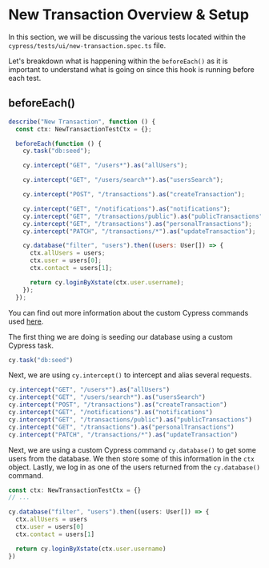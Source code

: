# New Transaction Overview & Setup

In this section, we will be discussing the various tests located within the `cypress/tests/ui/new-transaction.spec.ts` file.

Let's breakdown what is happening within the `beforeEach()` as it is important to understand what is going on since this hook is running before each test.

## beforeEach()

```jsx
describe("New Transaction", function () {
  const ctx: NewTransactionTestCtx = {};

  beforeEach(function () {
    cy.task("db:seed");

    cy.intercept("GET", "/users*").as("allUsers");

    cy.intercept("GET", "/users/search*").as("usersSearch");

    cy.intercept("POST", "/transactions").as("createTransaction");

    cy.intercept("GET", "/notifications").as("notifications");
    cy.intercept("GET", "/transactions/public").as("publicTransactions");
    cy.intercept("GET", "/transactions").as("personalTransactions");
    cy.intercept("PATCH", "/transactions/*").as("updateTransaction");

    cy.database("filter", "users").then((users: User[]) => {
      ctx.allUsers = users;
      ctx.user = users[0];
      ctx.contact = users[1];

      return cy.loginByXstate(ctx.user.username);
    });
  });
```

You can find out more information about the custom Cypress commands used [here](https://www.notion.so/RWA-Custom-Cypress-Commands-Tasks-Functions-5efc9089b2184a22910b5532796a65dd).

The first thing we are doing is seeding our database using a custom Cypress task.

```jsx
cy.task("db:seed")
```

Next, we are using `cy.intercept()` to intercept and alias several requests.

```jsx
cy.intercept("GET", "/users*").as("allUsers")
cy.intercept("GET", "/users/search*").as("usersSearch")
cy.intercept("POST", "/transactions").as("createTransaction")
cy.intercept("GET", "/notifications").as("notifications")
cy.intercept("GET", "/transactions/public").as("publicTransactions")
cy.intercept("GET", "/transactions").as("personalTransactions")
cy.intercept("PATCH", "/transactions/*").as("updateTransaction")
```

Next, we are using a custom Cypress command `cy.database()` to get some users from the database. We then store some of this information in the `ctx` object. Lastly, we log in as one of the users returned from the `cy.database()` command.

```jsx
const ctx: NewTransactionTestCtx = {}
// ...

cy.database("filter", "users").then((users: User[]) => {
  ctx.allUsers = users
  ctx.user = users[0]
  ctx.contact = users[1]

  return cy.loginByXstate(ctx.user.username)
})
```
